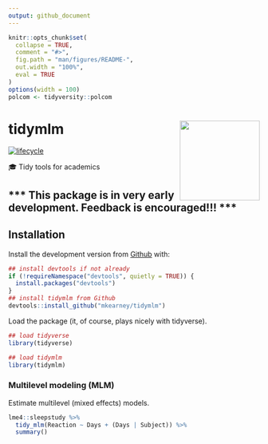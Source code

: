 ```yaml
---
output: github_document
---
```


<!-- README.md is generated from README.Rmd. Please edit that file -->

```r
knitr::opts_chunk$set(
  collapse = TRUE,
  comment = "#>",
  fig.path = "man/figures/README-",
  out.width = "100%",
  eval = TRUE
)
options(width = 100)
polcom <- tidyversity::polcom
```
# tidymlm <img src="man/figures/logo.png" width="160px" align="right" /> 

[![lifecycle](https://img.shields.io/badge/lifecycle-experimental-orange.svg)](https://www.tidyverse.org/lifecycle/#experimental)

🎓 Tidy tools for academics


## \*\*\* This package is in very early development. Feedback is encouraged!!! \*\*\*

## Installation

<!-- You can install the released version of tidymlm from [CRAN](https://CRAN.R-project.org) with:

``` r
install.packages("tidymlm")
```
-->

Install the development version from [Github](https://github.com/mkearney/tidymlm) with:

```r
## install devtools if not already
if (!requireNamespace("devtools", quietly = TRUE)) {
  install.packages("devtools")
}
## install tidymlm from Github
devtools::install_github("mkearney/tidymlm")
```

Load the package (it, of course, plays nicely with tidyverse).

```r
## load tidyverse
library(tidyverse)

## load tidymlm
library(tidymlm)
```

### Multilevel modeling (MLM)

Estimate multilevel (mixed effects) models.

```r
lme4::sleepstudy %>%
  tidy_mlm(Reaction ~ Days + (Days | Subject)) %>%
  summary()
```

